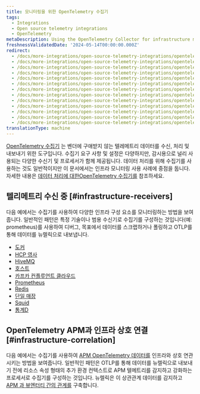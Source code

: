 ```yaml
---
title: 모니터링을 위한 OpenTelemetry 수집기
tags:
  - Integrations
  - Open source telemetry integrations
  - OpenTelemetry
metaDescription: Using the OpenTelemetry Collector for infrastructure monitoring
freshnessValidatedDate: '2024-05-14T00:00:00.000Z'
redirect:
  - /docs/more-integrations/open-source-telemetry-integrations/opentelemetry/get-started/collector-infra-monitoring/opentelemetry-collector-infra-docker
  - /docs/more-integrations/open-source-telemetry-integrations/opentelemetry/get-started/collector-infra-monitoring/opentelemetry-collector-infra-hcp-consul
  - /docs/more-integrations/open-source-telemetry-integrations/opentelemetry/get-started/collector-infra-monitoring/opentelemetry-collector-infra-hivemq
  - /docs/more-integrations/open-source-telemetry-integrations/opentelemetry/get-started/collector-infra-monitoring/opentelemetry-collector-infra-hosts
  - /docs/more-integrations/open-source-telemetry-integrations/opentelemetry/get-started/collector-infra-monitoring/opentelemetry-collector-infra-kafka-confluentcloud
  - /docs/more-integrations/open-source-telemetry-integrations/opentelemetry/get-started/collector-infra-monitoring/opentelemetry-collector-infra-kafka-confluentcloud-k8s
  - /docs/more-integrations/open-source-telemetry-integrations/opentelemetry/get-started/collector-infra-monitoring/opentelemetry-collector-infra-k8s
  - /docs/more-integrations/open-source-telemetry-integrations/opentelemetry/get-started/collector-infra-monitoring/opentelemetry-collector-infra-prometheus
  - /docs/more-integrations/open-source-telemetry-integrations/opentelemetry/get-started/collector-infra-monitoring/opentelemetry-collector-infra-redis
  - /docs/more-integrations/open-source-telemetry-integrations/opentelemetry/get-started/collector-infra-monitoring/opentelemetry-collector-infra-singlestore
  - /docs/more-integrations/open-source-telemetry-integrations/opentelemetry/get-started/collector-infra-monitoring/opentelemetry-collector-infra-squid
  - /docs/more-integrations/open-source-telemetry-integrations/opentelemetry/get-started/collector-infra-monitoring/opentelemetry-collector-infra-statsd
  - /docs/more-integrations/open-source-telemetry-integrations/opentelemetry/get-started/collector-infra-monitoring/opentelemetry-collector-infra-intro
translationType: machine
---
```


[OpenTelemetry 수집기](https://opentelemetry.io/docs/collector/) 는 벤더에 구애받지 않는 텔레메트리 데이터를 수신, 처리 및 내보내기 위한 도구입니다. 수집기 요구 사항 및 설정은 다양하지만, 감시용으로 널리 사용되는 다양한 수신기 및 프로세서가 함께 제공됩니다. 데이터 처리를 위해 수집기를 사용하는 것도 일반적이지만 이 문서에서는 인프라 모니터링 사용 사례에 중점을 둡니다. 자세한 내용은 [데이터 처리에 대한OpenTelemetry 수집기를](/docs/opentelemetry/get-started/collector-processing/opentelemetry-collector-processing-intro) 참조하세요.

## 텔리메트리 수신 중 [#infrastructure-receivers]

다음 예에서는 수집기를 사용하여 다양한 인프라 구성 요소를 모니터링하는 방법을 보여줍니다. 일반적인 패턴은 특정 기술이나 범용 수신기로 수집기를 구성하는 것입니다(예: prometheus)를 사용하여 디버그, 목표에서 데이터를 스크랩하거나 폴링하고 OTLP를 통해 데이터를 뉴렐릭으로 내보냅니다.

* [도커](https://github.com/newrelic/newrelic-opentelemetry-examples/tree/main/other-examples/collector/docker)
* [HCP 영사](https://github.com/newrelic/newrelic-opentelemetry-examples/tree/main/other-examples/collector/hcp-consul)
* [HiveMQ](https://github.com/newrelic/newrelic-opentelemetry-examples/tree/main/other-examples/collector/hivemq)
* [호스트](https://github.com/newrelic/newrelic-opentelemetry-examples/tree/main/other-examples/collector/host-monitoring)
* [카프카 컨플루언트 클라우드](https://github.com/newrelic/newrelic-opentelemetry-examples/tree/main/other-examples/collector/confluentcloud)
* [Prometheus](https://github.com/newrelic/newrelic-opentelemetry-examples/tree/main/other-examples/collector/prometheus)
* [Redis](https://github.com/newrelic/newrelic-opentelemetry-examples/tree/main/other-examples/collector/redis)
* [단일 매장](https://github.com/newrelic/newrelic-opentelemetry-examples/tree/main/other-examples/collector/singlestore)
* [Squid](https://github.com/newrelic/newrelic-opentelemetry-examples/tree/main/other-examples/collector/squid)
* [통계D](https://github.com/newrelic/newrelic-opentelemetry-examples/tree/main/other-examples/collector/statsd)

## OpenTelemetry APM과 인프라 상호 연결 [#infrastructure-correlation]

다음 예에서는 수집기를 사용하여 [APM OpenTelemetry 데이터를](/docs/opentelemetry/get-started/apm-monitoring/opentelemetry-apm-intro) 인프라와 상호 연관시키는 방법을 보여줍니다. 일반적인 패턴은 OTLP를 통해 데이터를 뉴렐릭으로 내보내기 전에 리소스 속성 형태의 추가 환경 컨텍스트로 APM 텔메트리를 감지하고 강화하는 프로세서로 수집기를 구성하는 것입니다. 뉴렐릭은 이 상관관계 데이터를 감지하고 [APM 과 뷰엔터티 간의 관계를](/docs/opentelemetry/best-practices/opentelemetry-best-practices-resources) 구축합니다.